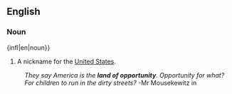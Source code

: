 ==English==

===Noun===
{infl|en|noun}}
# {{idiom}} A nickname for the [[United States]].
:''They say America is the '''land of opportunity'''. Opportunity for what? For children to run in the dirty streets?'' -Mr Mousekewitz in ''{{w|An American Tail: Fievel Goes West}}''